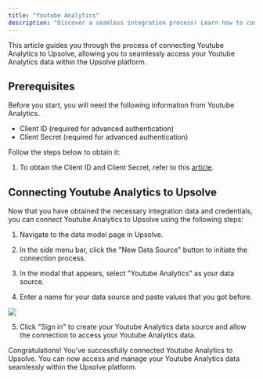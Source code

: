 ```yaml
---
title: "Youtube Analytics"
description: "Discover a seamless integration process! Learn how to connect Youtube Analytics to Upsolve effortlessly for streamlined transactions."
---
```


This article guides you through the process of connecting Youtube Analytics to Upsolve, allowing you to seamlessly access your Youtube Analytics data within the Upsolve platform.

## Prerequisites

Before you start, you will need the following information from Youtube Analytics.

- Client ID (required for advanced authentication)
- Client Secret (required for advanced authentication)

Follow the steps below to obtain it:

1. To obtain the Client ID and Client Secret, refer to this [article](https://developers.google.com/identity/protocols/oauth2#1.-obtain-oauth-2.0-credentials-from-the-dynamic_data.setvar.console_name-.).

## Connecting Youtube Analytics to Upsolve

Now that you have obtained the necessary integration data and credentials, you can connect Youtube Analytics to Upsolve using the following steps:

1. Navigate to the data model page in Upsolve.

2. In the side menu bar, click the "New Data Source" button to initiate the connection process.

3. In the modal that appears, select "Youtube Analytics" as your data source.

4. Enter a name for your data source and paste values that you got before.

<img src="https://cdn.peaka.com/integrations/youtube-analytics-1.png" />

5. Click "Sign in" to create your Youtube Analytics data source and allow the connection to access your Youtube Analytics data.

Congratulations! You've successfully connected Youtube Analytics to Upsolve. You can now access and manage your Youtube Analytics data seamlessly within the Upsolve platform.
